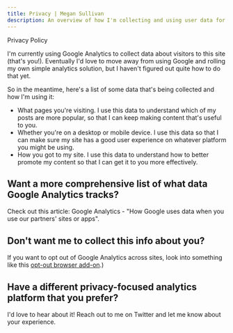 ```yaml
---
title: Privacy | Megan Sullivan
description: An overview of how I'm collecting and using user data for this site
---
```




<RouteTargetHeading level={1} targetId="navigation">
  Privacy Policy
</RouteTargetHeading>

I'm currently using Google Analytics to collect data about visitors to this site (that's you!). Eventually I'd love to move away from using Google and rolling my own simple analytics solution, but I haven't figured out quite how to do that yet.

So in the meantime, here's a list of some data that's being collected and how I'm using it:

- What pages you're visiting. I use this data to understand which of my posts are more popular, so that I can keep making content that's useful to you.
- Whether you're on a desktop or mobile device. I use this data so that I can make sure my site has a good user experience on whatever platform you might be using.
- How you got to my site. I use this data to understand how to better promote my content so that I can get it to you more effectively.

## Want a more comprehensive list of what data Google Analytics tracks?

Check out this article: <OutboundLink href="http://www.google.com/policies/privacy/partners/">Google Analytics - "How Google uses data when you use our partners' sites or apps"</OutboundLink>.

## Don't want me to collect this info about you?

If you want to opt out of Google Analytics across sites, look into something like this [opt-out browser add-on](https://tools.google.com/dlpage/gaoptout).)

## Have a different privacy-focused analytics platform that you prefer?

I'd love to hear about it! Reach out to me on Twitter and let me know about your experience.
